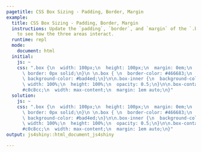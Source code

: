 ```yaml
---
pagetitle: CSS Box Sizing - Padding, Border, Margin
example:
  title: CSS Box Sizing - Padding, Border, Margin
  instructions: Update the `padding`, `border`, and `margin` of the `.box` container
    to see how the three areas interact.
  runtime: repl
  mode:
    document: html
  initial:
    js: ~
    css: ".box {\n  width: 100px;\n  height: 100px;\n  margin: 0em;\n  padding: 0px;\n
      \ border: 0px solid;\n}\n \n.box { \n  border-color: #466683;\n  display: inline-block;\n
      \ background-color: #bad4ed;\n}\n\n.box-inner {\n  background-color: #FFF;\n
      \ width: 100%;\n  height: 100%;\n  opacity: 0.5;\n}\n\n.box-container {\n  background:
      #c0c8cc;\n  width: max-content;\n  margin: 1em auto;\n}"
  solution:
    js: ~
    css: ".box {\n  width: 100px;\n  height: 100px;\n  margin: 0em;\n  padding: 0px;\n
      \ border: 0px solid;\n}\n \n.box { \n  border-color: #466683;\n  display: inline-block;\n
      \ background-color: #bad4ed;\n}\n\n.box-inner {\n  background-color: #FFF;\n
      \ width: 100%;\n  height: 100%;\n  opacity: 0.5;\n}\n\n.box-container {\n  background:
      #c0c8cc;\n  width: max-content;\n  margin: 1em auto;\n}"
output: js4shiny::html_document_js4shiny

---
```

<div><!--for pandoc-->
<div class="box-container">
  <div class="box"><div class="box-inner"></div></div>
  <div class="box"><div class="box-inner"></div></div>
  <div class="box"><div class="box-inner"></div></div>
</div>
</div><!--for pandoc-->